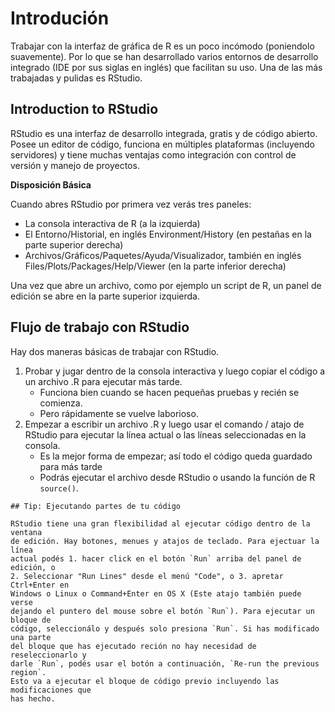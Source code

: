 # Introdución {#intro}

Trabajar con la interfaz de gráfica de R es un poco incómodo (poniendolo 
suavemente). Por lo que se han desarrollado varios entornos de desarrollo  
integrado (IDE por sus siglas en inglés) que facilitan su uso. Una de las más
trabajadas y pulidas es RStudio.

## Introduction to RStudio

RStudio es una interfaz de desarrollo integrada, gratis y de código abierto.
Posee un editor de código, funciona en múltiples plataformas (incluyendo
servidores) y tiene muchas ventajas como integración con control de versión y
manejo de proyectos.


**Disposición Básica**

Cuando abres RStudio por primera vez verás tres paneles:

  +  La consola interactiva de R (a la izquierda)
  +  El Entorno/Historial, en inglés Environment/History (en pestañas en la parte superior derecha)
  +  Archivos/Gráficos/Paquetes/Ayuda/Visualizador, también en inglés Files/Plots/Packages/Help/Viewer (en la parte inferior derecha)
  
Una vez que abre un archivo, como por ejemplo un script de R, un panel de edición
se abre en la parte superior izquierda.

## Flujo de trabajo con RStudio
Hay dos maneras básicas de trabajar con RStudio.

1. Probar y jugar dentro de la consola interactiva y luego copiar el código a un
archivo .R para ejecutar más tarde.
   *  Funciona bien cuando se hacen pequeñas pruebas y recién se comienza.
   *  Pero rápidamente se vuelve laborioso.
2. Empezar a escribir un archivo .R y luego usar el comando / atajo de RStudio para
ejecutar la línea actual o las líneas seleccionadas en la consola.
   * Es la mejor forma de empezar; así todo el código queda guardado para más
   tarde
   * Podrás ejecutar el archivo desde RStudio o usando la función de R
   `source()`.
   
   
```block
## Tip: Ejecutando partes de tu código

RStudio tiene una gran flexibilidad al ejecutar código dentro de la ventana
de edición. Hay botones, menues y atajos de teclado. Para ejectuar la línea
actual podés 1. hacer click en el botón `Run` arriba del panel de edición, o
2. Seleccionar "Run Lines" desde el menú "Code", o 3. apretar Ctrl+Enter en 
Windows o Linux o Command+Enter en OS X (Este atajo también puede verse 
dejando el puntero del mouse sobre el botón `Run`). Para ejecutar un bloque de
código, seleccionálo y después solo presiona `Run`. Si has modificado una parte
del bloque que has ejecutado reción no hay necesidad de reseleccionarlo y 
darle `Run`, podés usar el botón a continuación, `Re-run the previous region`.
Esto va a ejecutar el bloque de código previo incluyendo las modificaciones que
has hecho.
```

